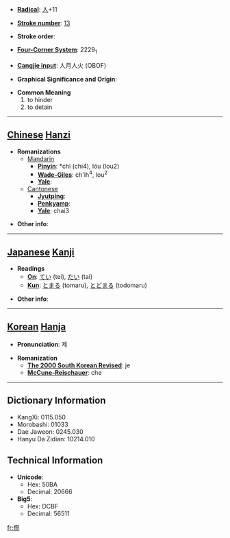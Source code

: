 * '''[[Wiktionary:Chinese radical index| Radical]]''': [[Wiktionary:Chinese radical index 人|人]]+11

* '''[[Wiktionary:Chinese total strokes index|Stroke number]]''': [[Wiktionary:Chinese total strokes index 13|13]]

* '''Stroke order''': 

* '''[[Wiktionary:Chinese four corner index|Four-Corner System]]''': 2229<sub>1</sub>

* '''[[Wiktionary:Chinese Cangjie index|Cangjie input]]''': 人月人火 (OBOF)

* '''Graphical Significance and Origin''': 

* '''Common Meaning'''
*#to hinder
*# to detain


----

== [[Chinese]] [[Hanzi]] ==

* '''Romanizations'''
** [[Mandarin]]
*** '''[[Pinyin]]''': *chì (chi4), lóu (lou2)
*** '''[[Wade-Giles]]''': ch'ih<sup>4</sup>, lou<sup>2</sup>
*** '''[[Yale]]''': 
**[[Cantonese]]
***'''[[Jyutping]]''':
***'''[[Penkyamp]]''': 
***'''[[Yale]]''': chai3

* '''Other info''': 

----

== [[Japanese]] [[Kanji]] ==

* '''Readings'''
** '''[[On]]''': [[てい]] (tei), [[たい]] (tai)
** '''[[Kun]]''': [[とまる]] (tomaru), [[とどまる]] (todomaru)

* '''Other info''':  

----

== [[Korean]] [[Hanja]] ==

* '''Pronunciation''': 제

* '''Romanization'''
** '''[[The 2000 South Korean Revised Romanization|The 2000 South Korean Revised]]''': je
** '''[[McCune-Reischauer]]''': che

----

== Dictionary Information ==

* KangXi: 0115.050
* Morobashi: 01033
* Dae Jaweon: 0245.030
* Hanyu Da Zidian: 10214.010

== Technical Information ==

* '''Unicode''':
** Hex: 50BA
** Decimal: 20666
* '''Big5''':
** Hex: DCBF
** Decimal: 56511

[[fr:傺]]